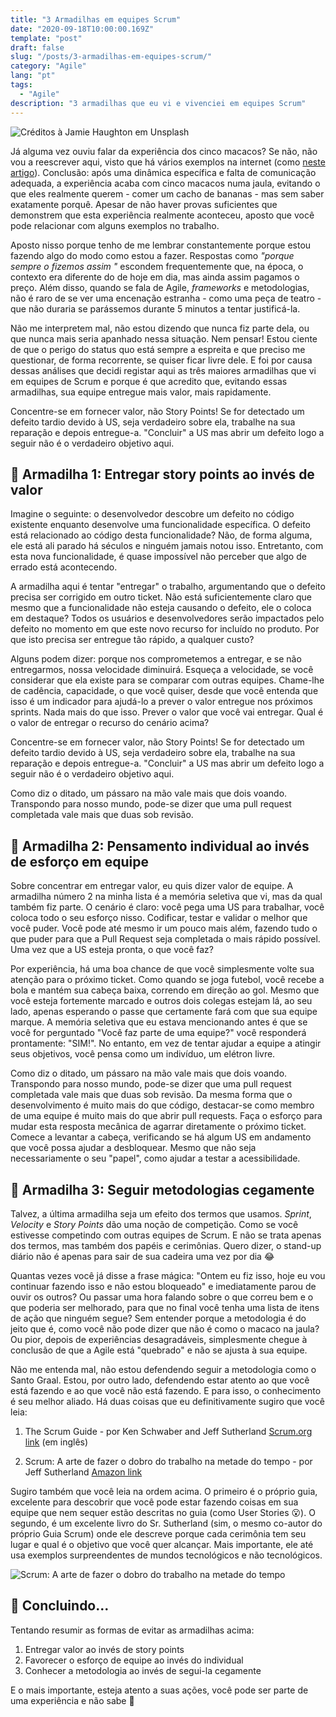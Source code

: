 ```yaml
---
title: "3 Armadilhas em equipes Scrum"
date: "2020-09-18T10:00:00.169Z"
template: "post"
draft: false
slug: "/posts/3-armadilhas-em-equipes-scrum/"
category: "Agile"
lang: "pt"
tags:
  - "Agile"
description: "3 armadilhas que eu vi e vivenciei em equipes Scrum"
---
```


![Créditos à Jamie Haughton em Unsplash](/media/pitfalls-scrum-team/jamie-haughton-Z05GiksmqYU-unsplash.jpg)

Já alguma vez ouviu falar da experiência dos cinco macacos? Se não, não vou a reescrever aqui, visto que há vários exemplos na internet (como [neste artigo](https://atitudereflexiva.wordpress.com/2020/04/02/a-experiencia-dos-cinco-macacos/)). Conclusão: após uma dinâmica específica e falta de comunicação adequada, a experiência acaba com cinco macacos numa jaula, evitando o que eles realmente querem - comer um cacho de bananas - mas sem saber exatamente porquê. Apesar de não haver provas suficientes que demonstrem que esta experiência realmente aconteceu, aposto que você pode relacionar com alguns exemplos no trabalho.

Aposto nisso porque tenho de me lembrar constantemente porque estou fazendo algo do modo como estou a fazer. Respostas como *"porque sempre o fizemos assim "* escondem frequentemente que, na época, o contexto era diferente do de hoje em dia, mas ainda assim pagamos o preço. Além disso, quando se fala de Agile, *frameworks* e metodologias, não é raro de se ver uma encenação estranha  - como uma peça de teatro - que não duraria se parássemos durante 5 minutos a tentar justificá-la.

Não me interpretem mal, não estou dizendo que nunca fiz parte dela, ou que nunca mais seria apanhado nessa situação. Nem pensar! Estou ciente de que o perigo do status quo está sempre a espreita e que preciso me questionar, de forma recorrente, se quiser ficar livre dele. E foi por causa dessas análises que decidi registar aqui as três maiores armadilhas que vi em equipes de Scrum e porque é que acredito que, evitando essas armadilhas, sua equipe entregue mais valor, mais rapidamente.

<Quote>
  Concentre-se em fornecer valor, não Story Points! Se for detectado um defeito tardio devido à US, seja verdadeiro sobre ela, trabalhe na sua reparação e depois entregue-a. "Concluir" a US mas abrir um defeito logo a seguir não é o verdadeiro objetivo aqui.
</Quote>

## :monkey: Armadilha 1: Entregar story points ao invés de valor

Imagine o seguinte: o desenvolvedor descobre um defeito no código existente enquanto desenvolve uma funcionalidade específica. O defeito está relacionado ao código desta funcionalidade? Não, de forma alguma, ele está ali parado há séculos e ninguém jamais notou isso. Entretanto, com esta nova funcionalidade, é quase impossível não perceber que algo de errado está acontecendo.

A armadilha aqui é tentar "entregar" o trabalho, argumentando que o defeito precisa ser corrigido em outro ticket. Não está suficientemente claro que mesmo que a funcionalidade não esteja causando o defeito, ele o coloca em destaque? Todos os usuários e desenvolvedores serão impactados pelo defeito no momento em que este novo recurso for incluído no produto. Por que isto precisa ser entregue tão rápido, a qualquer custo?

Alguns podem dizer: porque nos comprometemos a entregar, e se não entregarmos, nossa velocidade diminuirá. Esqueça a velocidade, se você considerar que ela existe para se comparar com outras equipes. Chame-lhe de cadência, capacidade, o que você quiser, desde que você entenda que isso é um indicador para ajudá-lo a prever o valor entregue nos próximos sprints. Nada mais do que isso. Prever o valor que você vai entregar. Qual é o valor de entregar o recurso do cenário acima?

Concentre-se em fornecer valor, não Story Points! Se for detectado um defeito tardio devido à US, seja verdadeiro sobre ela, trabalhe na sua reparação e depois entregue-a. "Concluir" a US mas abrir um defeito logo a seguir não é o verdadeiro objetivo aqui.

<Quote>
  Como diz o ditado, um pássaro na mão vale mais que dois voando. Transpondo para nosso mundo, pode-se dizer que uma pull request completada vale mais que duas sob revisão.
</Quote>

## :monkey: Armadilha 2: Pensamento individual ao invés de esforço em equipe

Sobre concentrar em entregar valor, eu quis dizer valor de equipe. A armadilha número 2 na minha lista é a memória seletiva que vi, mas da qual também fiz parte. O cenário é claro: você pega uma US para trabalhar, você coloca todo o seu esforço nisso. Codificar, testar e validar o melhor que você puder. Você pode até mesmo ir um pouco mais além, fazendo tudo o que puder para que a Pull Request seja completada o mais rápido possível. Uma vez que a US esteja pronta, o que você faz?

Por experiência, há uma boa chance de que você simplesmente volte sua atenção para o próximo ticket. Como quando se joga futebol, você recebe a bola e mantém sua cabeça baixa, correndo em direção ao gol. Mesmo que você esteja fortemente marcado e outros dois colegas estejam lá, ao seu lado, apenas esperando o passe que certamente fará com que sua equipe marque. A memória seletiva que eu estava mencionando antes é que se você for perguntado "Você faz parte de uma equipe?" você responderá prontamente: "SIM!". No entanto, em vez de tentar ajudar a equipe a atingir seus objetivos, você pensa como um indivíduo, um elétron livre.

Como diz o ditado, um pássaro na mão vale mais que dois voando. Transpondo para nosso mundo, pode-se dizer que uma pull request completada vale mais que duas sob revisão. Da mesma forma que o desenvolvimento é muito mais do que código, destacar-se como membro de uma equipe é muito mais do que abrir pull requests. Faça o esforço para mudar esta resposta mecânica de agarrar diretamente o próximo ticket. Comece a levantar a cabeça, verificando se há algum US em andamento que você possa ajudar a desbloquear. Mesmo que não seja necessariamente o seu "papel", como ajudar a testar a acessibilidade.

## :monkey: Armadilha 3: Seguir metodologias cegamente

Talvez, a última armadilha seja um efeito dos termos que usamos. *Sprint*, *Velocity* e *Story Points* dão uma noção de competição. Como se você estivesse competindo com outras equipes de Scrum. E não se trata apenas dos termos, mas também dos papéis e cerimônias. Quero dizer, o stand-up diário não é apenas para sair de sua cadeira uma vez por dia :joy:

Quantas vezes você já disse a frase mágica: "Ontem eu fiz isso, hoje eu vou continuar fazendo isso e não estou bloqueado" e imediatamente parou de ouvir os outros? Ou passar uma hora falando sobre o que correu bem e o que poderia ser melhorado, para que no final você tenha uma lista de itens de ação que ninguém segue? Sem entender porque a metodologia é do jeito que é, como você não pode dizer que não é como o macaco na jaula? Ou pior, depois de experiências desagradáveis, simplesmente chegue à conclusão de que a Agile está "quebrado" e não se ajusta à sua equipe.

Não me entenda mal, não estou defendendo seguir a metodologia como o Santo Graal. Estou, por outro lado, defendendo estar atento ao que você está fazendo e ao que você não está fazendo. E para isso, o conhecimento é seu melhor aliado. Há duas coisas que eu definitivamente sugiro que você leia:

1) The Scrum Guide - por Ken Schwaber and Jeff Sutherland [Scrum.org link](https://www.scrum.org/resources/scrum-guide) (em inglês)

2) Scrum: A arte de fazer o dobro do trabalho na metade do tempo - por Jeff Sutherland [Amazon link](https://www.amazon.com.br/Scrum-Fazer-Dobro-Trabalho-Metade/dp/8544104517)

Sugiro também que você leia na ordem acima. O primeiro é o próprio guia, excelente para descobrir que você pode estar fazendo coisas em sua equipe que nem sequer estão descritas no guia (como User Stories :open_mouth:). O segundo, é um excelente livro do Sr. Sutherland (sim, o mesmo co-autor do próprio Guia Scrum) onde ele descreve porque cada cerimônia tem seu lugar e qual é o objetivo que você quer alcançar. Mais importante, ele até usa exemplos surpreendentes de mundos tecnológicos e não tecnológicos.

![Scrum: A arte de fazer o dobro do trabalho na metade do tempo](/media/pitfalls-scrum-team/scrum-book-pt.jpg)

## :banana: Concluindo...

Tentando resumir as formas de evitar as armadilhas acima:

1. Entregar valor ao invés de story points
2. Favorecer o esforço de equipe ao invés do individual
3. Conhecer a metodologia ao invés de segui-la cegamente

E o mais importante, esteja atento a suas ações, você pode ser parte de uma experiência e não sabe :see_no_evil: